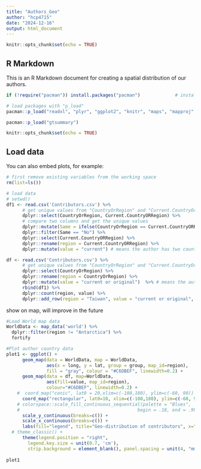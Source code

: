 ```yaml
---
title: "Authors_Geo"
author: "hcp4715"
date: "2024-12-16"
output: html_document
---
```


```r
knitr::opts_chunk$set(echo = TRUE)
```

## R Markdown

This is an R Markdown document for creating a spatial distribution of our authors.

```r
if (!require("pacman")) install.packages("pacman")             # install the package manager pacman

# load packages with "p_load"
pacman::p_load("readxl", "plyr", "ggplot2", "knitr", "maps", "mapproj", "ggpubr")

pacman::p_load("gtsummary")

knitr::opts_chunk$set(echo = TRUE)
```

## Load data

You can also embed plots, for example:

```r
# first remove existing variables from the working space
rm(list=ls())

# load data 
# setwd()
df1 <- read.csv('Contributors.csv') %>%
      # get unique values from "CountryOrRegion" and "Current.CountryOrRegion"
      dplyr::select(CountryOrRegion, Current.CountryORRegion) %>%
      # compare two columns and get the unique values
      dplyr::mutate(Same = ifelse(CountryOrRegion == Current.CountryORRegion, "Yes", "No")) %>%
      dplyr::filter(Same == "No") %>%
      dplyr::select(Current.CountryORRegion) %>%
      dplyr::rename(region = Current.CountryORRegion) %>%
      dplyr::mutate(value = "current") # means the author has two countries

df <- read.csv('Contributors.csv') %>%
      # get unique values from "CountryOrRegion" and "Current.CountryOrRegion"
      dplyr::select(CountryOrRegion) %>%
      dplyr::rename(region = CountryOrRegion) %>%
      dplyr::mutate(value = "current or original")  %>% # means the author has one country
      rbind(df1) %>%
      dplyr::count(region, value) %>%
      dplyr::add_row(region = "Taiwan", value = "current or original", n = 4) 
```

show on map, will improve in the future
```r
#Load World map data 
WorldData <- map_data('world') %>% 
  dplyr::filter(region != "Antarctica") %>% 
  fortify

#Plot author country data
plot1 <- ggplot() +
      geom_map(data = WorldData, map = WorldData,
               aes(x = long, y = lat, group = group, map_id=region),
               fill = "gray", colour = "#C6DBEF", linewidth=0.2) + 
      geom_map(data = df, map=WorldData,
               aes(fill=value, map_id=region),
               colour="#C6DBEF", linewidth=0.2) +
    #  coord_map("conic", lat0 = 20,xlim=c(-180,180), ylim=c(-60, 90)) +
      coord_map("rectangular", lat0=10, xlim=c(-180,180), ylim=c(-60, 90)) + 
    # colorspace::scale_fill_continuous_sequential(palette = "Blues", 
    #                                            begin = .18, end = .99) +
      scale_y_continuous(breaks=c()) +
      scale_x_continuous(breaks=c()) +
      labs(fill="legend", title="Geo-distribution of contributors", x="", y="") +
  # theme_classic() +
      theme(legend.position = "right", 
        legend.key.size = unit(0.7, 'cm'),
        strip.background = element_blank(), panel.spacing = unit(4, "mm"), panel.background = element_blank())
   
plot1 

```
